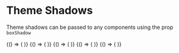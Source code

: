 
<Meta title="Theme/Shadows" component={Box} />

# Theme Shadows

Theme shadows can be passed to any components using the prop `boxShadow`

<Canvas>
  <Story name="xs shadow">
    {() => (
      <Box
        alignItems="center"
        justifyContent="center"
        size={100}
        bg="gray.2"
        boxShadow="xs"
        children="xs"
      />
    )}
  </Story>
  <Story name="sm shadow">
    {() => (
      <Box
        alignItems="center"
        justifyContent="center"
        size={100}
        bg="gray.3"
        boxShadow="sm"
        children="sm"
      />
    )}
  </Story>
  <Story name="md shadow">
    {() => (
      <Box
        alignItems="center"
        justifyContent="center"
        size={100}
        boxShadow="md"
        bg="gray.4"
        children="md"
      />
    )}
  </Story>
  <Story name="lg shadow">
    {() => (
      <Box
        alignItems="center"
        justifyContent="center"
        size={100}
        boxShadow="lg"
        bg="gray.5"
        children="lg"
      />
    )}
  </Story>
  <Story name="xl shadow">
    {() => (
      <Box
        alignItems="center"
        justifyContent="center"
        size={100}
        boxShadow="xl"
        bg="gray.6"
        children="xl"
      />
    )}
  </Story>
</Canvas>

<ArgsTable of={Box} />
